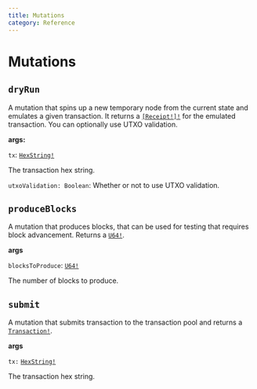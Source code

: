 ```yaml
---
title: Mutations
category: Reference
---
```


# Mutations

## `dryRun`

A mutation that spins up a new temporary node from the current state and emulates a given transaction. It returns a <a href="/docs/reference/objects/#receipt">`[Receipt!]!`</a> for the emulated transaction. You can optionally use UTXO validation.

**args:**

`tx`: <a href="/docs/reference/scalars/#hexstring">`HexString!`</a>

The transaction hex string.

`utxoValidation: Boolean`:
Whether or not to use UTXO validation.

## `produceBlocks`

A mutation that produces blocks, that can be used for testing that requires block advancement. Returns a <a href="/docs/reference/scalars/#u64">`U64!`</a>.

**args**

`blocksToProduce`: <a href="/docs/reference/scalars/#u64">`U64!`</a>

The number of blocks to produce.

## `submit`

A mutation that submits transaction to the transaction pool and returns a <a href="/docs/reference/objects/#transaction">`Transaction!`</a>.

**args**

`tx:` <a href="/docs/reference/scalars/#hexstring">`HexString!`</a>

The transaction hex string.
